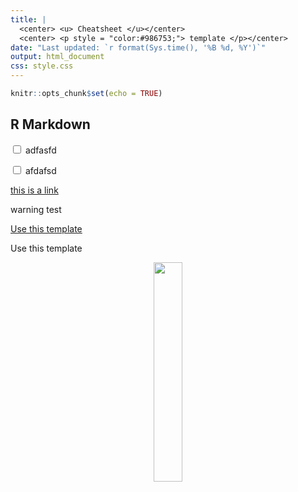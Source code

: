 ```yaml
---
title: |
  <center> <u> Cheatsheet </u></center>
  <center> <p style = "color:#986753;"> template </p></center>
date: "Last updated: `r format(Sys.time(), '%B %d, %Y')`"
output: html_document
css: style.css
---
```


```r
knitr::opts_chunk$set(echo = TRUE)
```


## R Markdown

<input type="checkbox"> adfasfd 

<input type="checkbox"> afdafsd


[this is a link](https://www.itcrtraining.org/)

::: {.warning}
warning test
:::

:::{.github_button}
<a href="http://stackoverflow.com"> Use this template</a>
:::

<github_button> Use this template </github_button>

<center>
<a href="https://ottrproject.org">
  <img src="resources/images/basic_otter_water.png" width = 30%>
</a>
</center>
